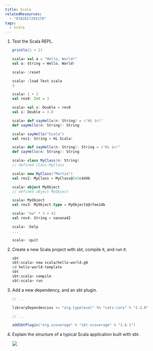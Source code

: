 ```yaml
---
title: Scala
relatedResources:
  - "9781617295270"
tags:
  - Scala
---
```


1. Test the Scala REPL.

   <Solution>

   ```scala fp=Test.scala nu
   println(1 + 2)
   ```

   ```scala
   scala> val a = "Hello, World!"
   val a: String = Hello, World!

   scala> :reset

   scala> :load Test.scala
   3

   scala> 1 + 2
   val res0: Int = 3

   scala> val x: Double = res0
   val x: Double = 3.0

   scala> def sayHello(n: String) = s"Hi $n!"
   def sayHello(n: String): String

   scala> sayHello("Scala")
   val res1: String = Hi Scala!

   scala> def sayHello(n: String): String = s"Hi $n!"
   def sayHello(n: String): String

   scala> class MyClass(n: String)
   // defined class MyClass

   scala> new MyClass("Martin")
   val res2: MyClass = MyClass@3e2c4d4b

   scala> object MyObject
   // defined object MyObject

   scala> MyObject
   val res3: MyObject.type = MyObject$@4fee14b

   scala> "na" * 3 + 42
   val res4: String = nanana42

   scala> :help
   ...

   scala> :quit
   ```

   </Solution>

2. Create a new Scala project with sbt, compile it, and run it.

   <Solution>

   ```sh
   sbt
   sbt:scala> new scala/hello-world.g8
   cd hello-world-template
   sbt
   sbt:scala> compile
   sbt:scala> run
   ```

   </Solution>

3. Add a new dependency, and an sbt plugin.

   <Solution>

   ```scala fp=build.sbt
   // ...

   libraryDependencies += "org.typelevel" %% "cats-core" % "2.3.0"

   // ...
   ```

   ```scala fp=project/plugins.sbt nu
   addSbtPlugin("org.scoverage" % "sbt-scoverage" % "1.6.1")
   ```

   </Solution>

4. Explain the structure of a typical Scala application built with sbt.

   <Solution>

   ![](/images/sbt-project-structure.png)

   </Solution>
